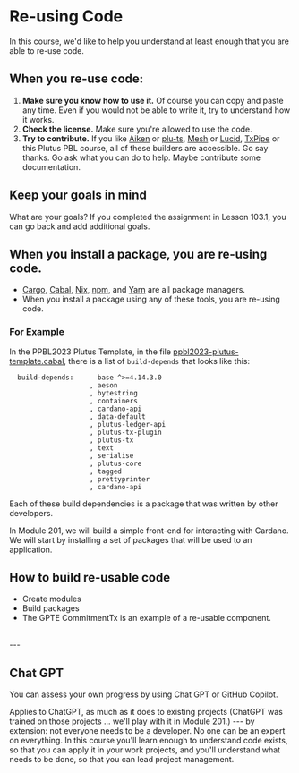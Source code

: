 # Re-using Code

In this course, we'd like to help you understand at least enough that you are able to re-use code.

## When you re-use code:
1. **Make sure you know how to use it.** Of course you can copy and paste any time. Even if you would not be able to write it, try to understand how it works.
2. **Check the license.** Make sure you're allowed to use the code.
3. **Try to contribute.** If you like [Aiken](https://aiken-lang.org/) or [plu-ts](https://pluts.harmoniclabs.tech/), [Mesh](https://meshjs.dev/) or [Lucid](https://github.com/spacebudz/lucid), [TxPipe](https://txpipe.io/) or this Plutus PBL course, all of these builders are accessible. Go say thanks. Go ask what you can do to help. Maybe contribute some documentation.

## Keep your goals in mind
What are your goals? If you completed the assignment in Lesson 103.1, you can go back and add additional goals.

## When you install a package, you are re-using code.
- [Cargo](https://doc.rust-lang.org/cargo/), [Cabal](https://www.haskell.org/cabal/), [Nix](https://nixos.org/manual/nix/stable/package-management/package-management.html),  [npm](https://www.npmjs.com/), and [Yarn](https://yarnpkg.com/) are all package managers.
- When you install a package using any of these tools, you are re-using code.

### For Example
In the PPBL2023 Plutus Template, in the file [ppbl2023-plutus-template.cabal](https://gitlab.com/gimbalabs/ppbl-2023/ppbl2023-plutus-template/-/blob/main/ppbl2023-plutus-template.cabal), there is a list of `build-depends` that looks like this:
```cabal
  build-depends:      base ^>=4.14.3.0
                    , aeson
                    , bytestring
                    , containers
                    , cardano-api
                    , data-default
                    , plutus-ledger-api
                    , plutus-tx-plugin
                    , plutus-tx
                    , text
                    , serialise
                    , plutus-core
                    , tagged
                    , prettyprinter
                    , cardano-api
```

Each of these build dependencies is a package that was written by other developers.

In Module 201, we will build a simple front-end for interacting with Cardano. We will start by installing a set of packages that will be used to an application.

## How to build re-usable code
- Create modules
- Build packages
- The GPTE CommitmentTx is an example of a re-usable component.

<br />
---

## Chat GPT
You can assess your own progress by using Chat GPT or GitHub Copilot.

Applies to ChatGPT, as much as it does to existing projects (ChatGPT was trained on those projects ... we'll play with it in Module 201.) --- by extension: not everyone needs to be a developer. No one can be an expert on everything. In this course you'll learn enough to understand code exists, so that you can apply it in your work projects, and you'll understand what needs to be done, so that you can lead project management.
